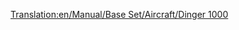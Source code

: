 [[Translation:en/Manual/Base Set/Aircraft/Dinger 1000]]

{{fr/Manual/Base Set/Aircraft/Avion|Nom=Dinger 1000
|Coût=164 062 (328 124)
|Vitesse=2330 km/h (1448 MPH)
|Entretien=7 059 (14 118)
|Conception=2013
|Vie=25
|Capacité=130 passagers & 45 sacs de courrier
|Description=Futuriste et fictif. Apparemment par Dinger/Fokker. Plus grande capacité que le Concorde, mais pas énormément. Avion le plus rapide et le plus cher; pour les trajets à fort volume, le goulet d'étranglement est à l'aéroport, ce qui sur la durée favorise la plus grande capacité du [[fr/Manual/Base Set/Aircraft/Dinger 200|Dinger 200]].
|Réalité=Fictif
}}